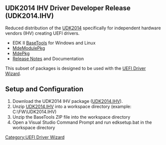 == UDK2014 IHV Driver Developer Release (UDK2014.IHV) ==

Reduced distribution of the [[UDK2014]] specifically for independent hardware vendors (IHV) creating UEFI drivers.
* EDK II [[BaseTools]] for Windows and Linux
* [[MdeModulePkg]]
* [[MdePkg]]
* [http://sourceforge.net/projects/edk2/files/UDK2014_Releases/UDK2014/UDK2014.IHV-ReleaseNotes.txt/download Release Notes] and Documentation

This subset of packages is designed to be used with the [[UEFI Driver Wizard]].

== Setup and Configuration ==

# Download the UDK2014 IHV package ([http://sourceforge.net/projects/edk2/files/UDK2014_Releases/UDK2014/UDK2014.IHV.zip/download UDK2014.IHV]).
# Unzip [http://sourceforge.net/projects/edk2/files/UDK2014_Releases/UDK2014/UDK2014.IHV.zip/download UDK2014.IHV] into a workspace directory (example: C:\FW\UDK2014.IHV)
# Unzip the BaseTools ZIP file into the workspace directory
# Open a Visual Studio Command Prompt and run edksetup.bat in the workspace directory

[[Category:UEFI Driver Wizard]]
<!-- [[Category:Driver]] -->
<!-- [[Category:IHV]] -->
<!-- [[Category:EDKII]] -->
<!-- [[Category:UDK2014]] -->